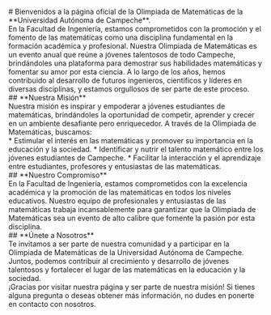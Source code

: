 <br />
# Bienvenidos a la página oficial de la Olimpiada de Matemáticas de la **Universidad Autónoma de Campeche**.
<br />
En la Facultad de Ingeniería, estamos comprometidos con la promoción y el fomento de las matemáticas como una disciplina fundamental en la formación académica y profesional.
Nuestra Olimpiada de Matemáticas es un evento anual que reúne a jóvenes talentosos de todo Campeche, brindándoles una plataforma para demostrar sus habilidades matemáticas y fomentar su amor por esta ciencia. A lo largo de los años, hemos contribuido al desarrollo de futuros ingenieros, científicos y líderes en diversas disciplinas, y estamos orgullosos de ser parte de este proceso.
<br />
## **Nuestra Misión**
<br />
Nuestra misión es inspirar y empoderar a jóvenes estudiantes de matemáticas, brindándoles la oportunidad de competir, aprender y crecer en un ambiente desafiante pero enriquecedor. A través de la Olimpiada de Matemáticas, buscamos:
<br />
* Estimular el interés en las matemáticas y promover su importancia en la educación y la sociedad.
* Identificar y nutrir el talento matemático entre los jóvenes estudiantes de Campeche.
* Facilitar la interacción y el aprendizaje entre estudiantes, profesores y entusiastas de las matemáticas.
<br />
## **Nuestro Compromiso**
<br />
En la Facultad de Ingeniería, estamos comprometidos con la excelencia académica y la promoción de las matemáticas en todos los niveles educativos. Nuestro equipo de profesionales y entusiastas de las matemáticas trabaja incansablemente para garantizar que la Olimpiada de Matemáticas sea un evento de alto calibre que fomente la pasión por esta disciplina.
<br />
## **Únete a Nosotros**
<br />
Te invitamos a ser parte de nuestra comunidad y a participar en la Olimpiada de Matemáticas de la Universidad Autónoma de Campeche. Juntos, podemos contribuir al crecimiento y desarrollo de jóvenes talentosos y fortalecer el lugar de las matemáticas en la educación y la sociedad.
<br />
¡Gracias por visitar nuestra página y ser parte de nuestra misión! Si tienes alguna pregunta o deseas obtener más información, no dudes en ponerte en contacto con nosotros.
<br />
